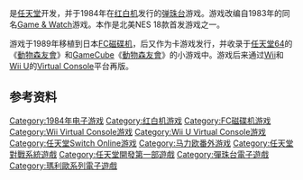 {{NoteTA
| G1=Games
| G2=Mario
}}
{{Infobox VG
| title = 弹珠台
| japanese = ピンボール
| english = Pinball
| image =
| caption =
| developer = [[任天堂开发第一部|任天堂开发第一部]]、[[HAL研究所|HAL研究所]]
| publisher = 任天堂
| designer =
| programmer = [[岩田聰|岩田聰]]<ref>{{cite web|url=http://shmuplations.com/iwata/|accessdate=April 15, 2017|title=Satoru Iwata – 1999 Developer Interview|deadurl=no|archive-date=2019-09-14|archive-url=https://web.archive.org/web/20190914133304/http://shmuplations.com/iwata/}}</ref><br />{{link-jp|松岡聰|松岡聡 (計算機科学者)}}
| released = '''街机'''<br>{{vgr|WW|1984}}'''红白机'''<br>{{vgr|JP|1984年2月2日|NA|1985年10月18日|EU|1986年1月9日}}'''FC磁碟机'''<br>{{vgr|JP|1989年5月30日}}<u>Wii Virtual Console</u><br>{{vgr|NA|2006年11月19日|JP|2006年12月2日|PAL|2006年12月15日}}<u>Wii U Virtual Console</u><br>{{vgr|JP|2013年10月23日|NA|2013年10月24日|PAL|2013年10月24日}}<u>Nintendo Switch Online</u>{{vgr|WW|2022年5月27日}}
| genre = [[弹珠台|弹珠台]]
| modes = [[单人电子游戏|单人]]、[[多人电子游戏|多人]]
| series = [[瑪利歐系列|瑪利歐系列]]
| platforms = {{spml|[[街机|街机]]|[[红白机|红白机]]|[[FC磁碟机|FC磁碟机]]|{{link-en|任天堂 e-Reader|Nintendo e-Reader}}|[[Virtual_Console|Virtual Console]]}}
}}

{{vgname|弹珠台|ja=ピンボール|en=Pinball}}是[[任天堂|任天堂]]开发，并于1984年在[[红白机|红白机]]发行的[[弹珠台|弹珠台]]游戏。游戏改编自1983年的同名[[Game_&_Watch|Game & Watch]]游戏。本作是北美NES 18款首发游戏之一。

游戏于1989年移植到日本[[FC磁碟机|FC磁碟机]]，后又作为{{link-en|E讀卡器|Nintendo e-Reader}}卡游戏发行，并收录于[[任天堂64|任天堂64]]的《[[動物森友會_(遊戲)|動物森友會]]》和[[任天堂GameCube|GameCube]]《[[動物森友會系列|動物森友會]]》的小游戏中。游戏后来通过[[Wii|Wii]]和[[Wii_U|Wii U]]的[[Virtual_Console|Virtual Console]]平台再版。

== 参考资料 ==
{{Reflist}}

{{Mario series}}

{{DEFAULTSORT:Pinball}}
[[Category:1984年电子游戏|Category:1984年电子游戏]]
[[Category:红白机游戏|Category:红白机游戏]]
[[Category:FC磁碟机游戏|Category:FC磁碟机游戏]]
[[Category:Wii_Virtual_Console游戏|Category:Wii Virtual Console游戏]]
[[Category:Wii_U_Virtual_Console游戏|Category:Wii U Virtual Console游戏]]
[[Category:任天堂Switch_Online游戏|Category:任天堂Switch Online游戏]]
[[Category:马力欧番外游戏|Category:马力欧番外游戏]]
[[Category:任天堂對戰系統遊戲|Category:任天堂對戰系統遊戲]]
[[Category:任天堂開發第一部遊戲|Category:任天堂開發第一部遊戲]]
[[Category:彈珠台電子遊戲|Category:彈珠台電子遊戲]]
[[Category:瑪利歐系列電子遊戲|Category:瑪利歐系列電子遊戲]]

{{Nintendo-stub}}